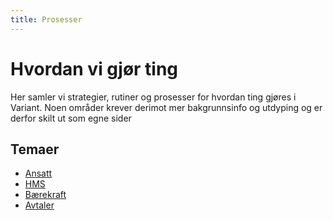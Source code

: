 ```yaml
---
title: Prosesser
---
```


# Hvordan vi gjør ting

Her samler vi strategier, rutiner og prosesser for hvordan ting gjøres i Variant. Noen områder krever derimot mer bakgrunnsinfo og utdyping og er derfor skilt ut som egne sider

## Temaer

- [Ansatt](./prosesser-ansatt)
- [HMS](./prosesser-hms)
- [Bærekraft](./prosesser-baerekraft)
- [Avtaler](https://avtaler.variant.no/)
